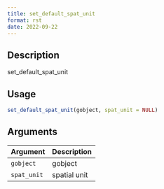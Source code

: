 ```yaml
--- 
title: set_default_spat_unit 
format: rst 
date: 2022-09-22 
--- 
```


## Description

set_default_spat_unit


## Usage

```r
set_default_spat_unit(gobject, spat_unit = NULL)
```


## Arguments

Argument      |Description
------------- |----------------
`gobject`     |     gobject
`spat_unit`     |     spatial unit


